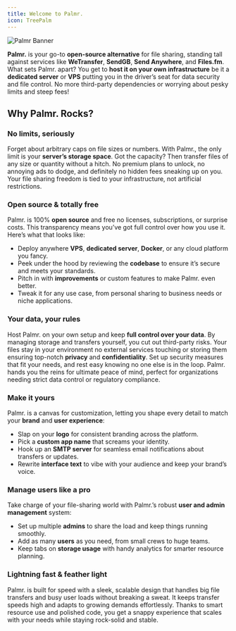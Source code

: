 ---
title: Welcome to Palmr.
icon: TreePalm
---


![Palmr Banner](/assets/v2.1/general/banner.png)

**Palmr.** is your go-to **open-source alternative** for file sharing, standing tall against services like **WeTransfer**, **SendGB**, **Send Anywhere**, and **Files.fm**. What sets Palmr. apart? You get to **host it on your own infrastructure** be it a **dedicated server** or **VPS** putting you in the driver’s seat for data security and file control. No more third-party dependencies or worrying about pesky limits and steep fees!

## Why Palmr. Rocks?

### No limits, seriously

Forget about arbitrary caps on file sizes or numbers. With Palmr., the only limit is your **server’s storage space**. Got the capacity? Then transfer files of any size or quantity without a hitch. No premium plans to unlock, no annoying ads to dodge, and definitely no hidden fees sneaking up on you. Your file sharing freedom is tied to your infrastructure, not artificial restrictions.

### Open source & totally free

Palmr. is 100% **open source** and free no licenses, subscriptions, or surprise costs. This transparency means you’ve got full control over how you use it. Here’s what that looks like:

- Deploy anywhere **VPS**, **dedicated server**, **Docker**, or any cloud platform you fancy.
- Peek under the hood by reviewing the **codebase** to ensure it’s secure and meets your standards.
- Pitch in with **improvements** or custom features to make Palmr. even better.
- Tweak it for any use case, from personal sharing to business needs or niche applications.

### Your data, your rules

Host Palmr. on your own setup and keep **full control over your data**. By managing storage and transfers yourself, you cut out third-party risks. Your files stay in your environment no external services touching or storing them ensuring top-notch **privacy** and **confidentiality**. Set up security measures that fit your needs, and rest easy knowing no one else is in the loop. Palmr. hands you the reins for ultimate peace of mind, perfect for organizations needing strict data control or regulatory compliance.

### Make it yours

Palmr. is a canvas for customization, letting you shape every detail to match your **brand** and **user experience**:

- Slap on your **logo** for consistent branding across the platform.
- Pick a **custom app name** that screams your identity.
- Hook up an **SMTP server** for seamless email notifications about transfers or updates.
- Rewrite **interface text** to vibe with your audience and keep your brand’s voice.

### Manage users like a pro

Take charge of your file-sharing world with Palmr.’s robust **user and admin management** system:

- Set up multiple **admins** to share the load and keep things running smoothly.
- Add as many **users** as you need, from small crews to huge teams.
- Keep tabs on **storage usage** with handy analytics for smarter resource planning.

### Lightning fast & feather light

Palmr. is built for speed with a sleek, scalable design that handles big file transfers and busy user loads without breaking a sweat. It keeps transfer speeds high and adapts to growing demands effortlessly. Thanks to smart resource use and polished code, you get a snappy experience that scales with your needs while staying rock-solid and stable.
